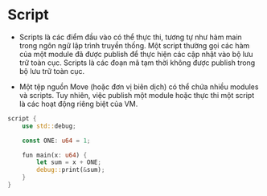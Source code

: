 # Script
- Scripts là các điểm đầu vào có thể thực thi, tương tự như hàm main trong ngôn ngữ lập trình truyền thống. Một script thường gọi các hàm của một module đã được publish để thực hiện các cập nhật vào bộ lưu trữ toàn cục. Scripts là các đoạn mã tạm thời không được publish trong bộ lưu trữ toàn cục.

- Một tệp nguồn Move (hoặc đơn vị biên dịch) có thể chứa nhiều modules và scripts. Tuy nhiên, việc publish một module hoặc thực thi một script là các hoạt động riêng biệt của VM.

```rust
script {
    use std::debug;

    const ONE: u64 = 1;

    fun main(x: u64) {
        let sum = x + ONE;
        debug::print(&sum);
    }
}
```

